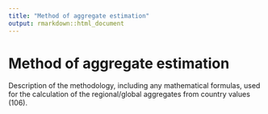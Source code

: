 ```yaml
---
title: "Method of aggregate estimation"
output: rmarkdown::html_document
---
```


# Method of aggregate estimation

Description of the  methodology, including  any mathematical  formulas, used for  the calculation of the  regional/global  aggregates from country values (106).
